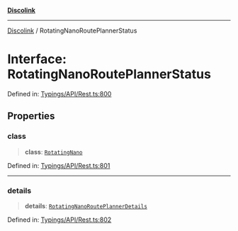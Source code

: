 [**Discolink**](../README.md)

***

[Discolink](../globals.md) / RotatingNanoRoutePlannerStatus

# Interface: RotatingNanoRoutePlannerStatus

Defined in: [Typings/API/Rest.ts:800](https://github.com/Archayu/discolink/blob/ddfd70ea55cc6996bf3567765f64fb3824cd3f79/src/Typings/API/Rest.ts#L800)

## Properties

### class

> **class**: [`RotatingNano`](../enumerations/RoutePlannerType.md#rotatingnano)

Defined in: [Typings/API/Rest.ts:801](https://github.com/Archayu/discolink/blob/ddfd70ea55cc6996bf3567765f64fb3824cd3f79/src/Typings/API/Rest.ts#L801)

***

### details

> **details**: [`RotatingNanoRoutePlannerDetails`](RotatingNanoRoutePlannerDetails.md)

Defined in: [Typings/API/Rest.ts:802](https://github.com/Archayu/discolink/blob/ddfd70ea55cc6996bf3567765f64fb3824cd3f79/src/Typings/API/Rest.ts#L802)
